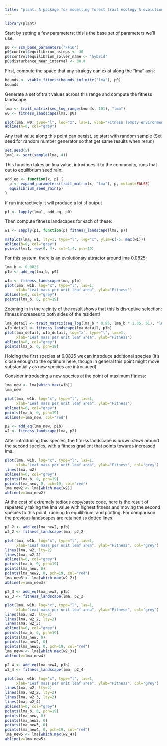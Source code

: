 ```yaml
---
title: "plant: A package for modelling forest trait ecology & evolution: _Calculating fitness_"
---
```


``` r
library(plant)
```

Start by setting a few parameters; this is the base set of
parameters we'll use.
``` r
p0 <- scm_base_parameters("FF16")
p0$control$equilibrium_nsteps <- 30
p0$control$equilibrium_solver_name <- "hybrid"
p0$disturbance_mean_interval <- 30.0
```

First, compute the space that any strategy can exist along the
"lma" axis:
``` r
bounds <- viable_fitness(bounds_infinite("lma"), p0)
bounds
```

Generate a set of trait values across this range and compute the
fitness landscape:
``` r
lma <- trait_matrix(seq_log_range(bounds, 101), "lma")
w0 <- fitness_landscape(lma, p0)

plot(lma, w0, type="l", log="x", las=1, ylab="Fitness (empty environment)")
abline(h=0, col="grey")
```

Any trait value along this point can persist, so start with random sample
(Set seed for random number generator so that get same results when rerun)
``` r
set.seed(5)
lma1 <- sort(sample(lma, 4))
```

This function takes an lma value, introduces it to the community,
runs that out to equilibrium seed rain:
``` r
add_eq <- function(x, p) {
  p <- expand_parameters(trait_matrix(x, "lma"), p, mutant=FALSE)
  equilibrium_seed_rain(p)
}
```

If run interactively it will produce a lot of output
``` r
p1 <- lapply(lma1, add_eq, p0)
```

Then compute fitness landscapes for each of these:
``` r
w1 <- sapply(p1, function(p) fitness_landscape(lma, p))

matplot(lma, w1, lty=1, type="l", log="x", ylim=c(-5, max(w1)))
abline(h=0, col="grey")
points(lma1, rep(0, 4), col=1:4, pch=19)
```

For this system, there is an evolutionary attractor around
lma 0.0825:
``` r
lma_b <- 0.0825
p1b <- add_eq(lma_b, p0)

w1b <- fitness_landscape(lma, p1b)
plot(lma, w1b, log="x", type="l", las=1,
     xlab="Leaf mass per unit leaf area", ylab="Fitness")
abline(h=0, col="grey")
points(lma_b, 0, pch=19)
```

Zooming in in the vicinity of the result shows that this is
disruptive selection: fitness increases to both sides of the
resident!
``` r
lma_detail <- trait_matrix(seq_log(lma_b * 0.95, lma_b * 1.05, 51), "lma")
w1b_detail <- fitness_landscape(lma_detail, p1b)
plot(lma_detail, w1b_detail, log="x", type="l", las=1,
     xlab="Leaf mass per unit leaf area", ylab="Fitness")
abline(h=0, col="grey")
points(lma_b, 0, pch=19)
```

Holding the first species at 0.0825 we can introduce additional
species (it's close enough to the optimum here, though in general
this point might move substantially as new species are introduced).

Consider introducing a new species at the point of maximum fitness:
``` r
lma_new <- lma[which.max(w1b)]
lma_new

plot(lma, w1b, log="x", type="l", las=1,
     xlab="Leaf mass per unit leaf area", ylab="Fitness")
abline(h=0, col="grey")
points(lma_b, 0, pch=19)
abline(v=lma_new, col="red")

p2 <- add_eq(lma_new, p1b)
w2 <- fitness_landscape(lma, p2)
```

After introducing this species, the fitness landscape is *drawn
down* around the second species, with a fitness gradient that
points towards increased lma.
``` r
plot(lma, w1b, log="x", type="l", las=1,
     xlab="Leaf mass per unit leaf area", ylab="Fitness", col="grey")
lines(lma, w2)
abline(h=0, col="grey")
points(lma_b, 0, pch=19)
points(lma_new, 0, pch=19, col="red")
lma_new2 <- lma[which.max(w2)]
abline(v=lma_new2)
```

At the cost of extremely tedious copy/paste code, here is the
result of repeatedly taking the lma value with highest fitness and
moving the second species to this point, running to equilibrium,
and plotting.  For comparison the previous landscapes are retained
as dotted lines.
``` r
p2_2 <- add_eq(lma_new2, p1b)
w2_2 <- fitness_landscape(lma, p2_2)

plot(lma, w1b, log="x", type="l", las=1,
     xlab="Leaf mass per unit leaf area", ylab="Fitness", col="grey")
lines(lma, w2, lty=2)
lines(lma, w2_2)
abline(h=0, col="grey")
points(lma_b, 0, pch=19)
points(lma_new, 0)
points(lma_new2, 0, pch=19, col="red")
lma_new3 <- lma[which.max(w2_2)]
abline(v=lma_new3)

p2_3 <- add_eq(lma_new3, p1b)
w2_3 <- fitness_landscape(lma, p2_3)

plot(lma, w1b, log="x", type="l", las=1,
     xlab="Leaf mass per unit leaf area", ylab="Fitness", col="grey")
lines(lma, w2, lty=2)
lines(lma, w2_2, lty=2)
lines(lma, w2_3)
abline(h=0, col="grey")
points(lma_b, 0, pch=19)
points(lma_new, 0)
points(lma_new2, 0)
points(lma_new3, 0, pch=19, col="red")
lma_new4 <- lma[which.max(w2_3)]
abline(v=lma_new4)

p2_4 <- add_eq(lma_new4, p1b)
w2_4 <- fitness_landscape(lma, p2_4)

plot(lma, w1b, log="x", type="l", las=1,
     xlab="Leaf mass per unit leaf area", ylab="Fitness", col="grey")
lines(lma, w2, lty=2)
lines(lma, w2_2, lty=2)
lines(lma, w2_3, lty=2)
lines(lma, w2_4)
abline(h=0, col="grey")
points(lma_b, 0, pch=19)
points(lma_new, 0)
points(lma_new2, 0)
points(lma_new3, 0)
points(lma_new4, 0, pch=19, col="red")
lma_new5 <- lma[which.max(w2_4)]
abline(v=lma_new5)
```
